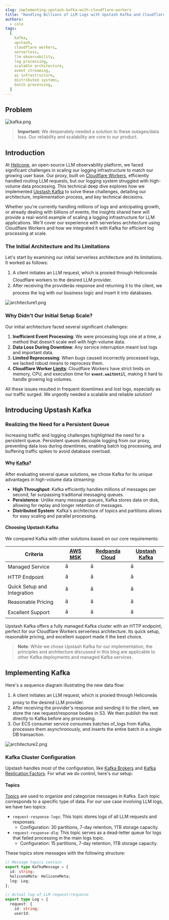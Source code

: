 ```yaml
---
slug: implementing-upstash-kafka-with-cloudflare-workers
title: "Handling Billions of LLM Logs with Upstash Kafka and Cloudflare Workers"
authors:
  - cole
tags:
  [
    kafka,
    upstash,
    cloudflare workers,
    serverless,
    llm observability,
    log processing,
    scalable architecture,
    event streaming,
    ai infrastructure,
    distributed systems,
    batch processing,
  ]
---
```


## Problem

![kafka.png](/blog/cloudflare-workers-kafka/kafka.png)

> **Important:** We desperately needed a solution to these outages/data loss. Our reliability and scalability are core to our product.

## Introduction

At [Helicone](https://helicone.ai), an open-source LLM observability platform, we faced significant challenges in scaling our logging infrastructure to match our growing user base. Our proxy, built on [Cloudflare Workers](https://developers.cloudflare.com/workers/), efficiently handled routing LLM requests, but our logging system struggled with high-volume data processing. This technical deep dive explores how we implemented [Upstash Kafka](https://upstash.com/docs/kafka/overall/getstarted) to solve these challenges, detailing our architecture, implementation process, and key technical decisions.

Whether you're currently handling millions of logs and anticipating growth, or already dealing with billions of events, the insights shared here will provide a real-world example of scaling a logging infrastructure for LLM applications. We'll cover our experience with serverless architecture using Cloudflare Workers and how we integrated it with Kafka for efficient log processing at scale.

### The Initial Architecture and Its Limitations

Let's start by examining our initial serverless architecture and its limitations. It worked as follows:

1. A client initiates an LLM request, which is proxied through Heliconeâs Cloudflare workers to the desired LLM provider.
2. After receiving the providerâs response and returning it to the client, we process the log with our business logic and insert it into databases.

![architecture1.png](/blog/cloudflare-workers-kafka/architecture1.png)

### **Why Didn't Our Initial Setup Scale?**

Our initial architecture faced several significant challenges:

1. **Inefficient Event Processing**: We were processing logs one at a time, a method that doesn't scale well with high-volume data.
2. **Data Loss During Downtime**: Any service interruption meant lost logs and important data.
3. **Limited Reprocessing**: When bugs caused incorrectly processed logs, we lacked robust means to reprocess them.
4. **Cloudflare Worker [Limits](https://developers.cloudflare.com/workers/platform/limits/)**: Cloudflare Workers have strict limits on memory, CPU, and execution time for **`event.waitUntil`**, making it hard to handle growing log volumes.

All these issues resulted in frequent downtimes and lost logs, especially as our traffic surged. We urgently needed a scalable and reliable solution!

## **Introducing Upstash Kafka**

### **Realizing the Need for a Persistent Queue**

Increasing traffic and logging challenges highlighted the need for a persistent queue. Persistent queues decouple logging from our proxy, preventing data loss during downtimes, enabling batch log processing, and buffering traffic spikes to avoid database overload.

#### **Why [Kafka](https://kafka.apache.org/)?**

After evaluating several queue solutions, we chose Kafka for its unique advantages in high-volume data streaming:

- **High Throughput**: Kafka efficiently handles millions of messages per second, far surpassing traditional messaging queues.
- **Persistence**: Unlike many message queues, Kafka stores data on disk, allowing for replay and longer retention of messages.
- **Distributed System**: Kafka's architecture of topics and partitions allows for easy scaling and parallel processing.

#### Choosing Upstash Kafka

We compared Kafka with other solutions based on our core requirements:

| Criteria                    | [AWS MSK](https://aws.amazon.com/msk/) | [Redpanda Cloud](https://redpanda.com/redpanda-cloud) | [Upstash Kafka](https://upstash.com/docs/kafka/overall/getstarted) |
| --------------------------- | -------------------------------------- | ----------------------------------------------------- | ------------------------------------------------------------------ |
| Managed Service             | â                                      | â                                                     | â                                                                  |
| HTTP Endpoint               | â                                      | â                                                     | â                                                                  |
| Quick Setup and Integration | â                                      | â                                                     | â                                                                  |
| Reasonable Pricing          | â                                      | â                                                     | â                                                                  |
| Excellent Support           | â                                      | â                                                     | â                                                                  |

Upstash Kafka offers a fully managed Kafka cluster with an HTTP endpoint, perfect for our Cloudflare Workers serverless architecture. Its quick setup, reasonable pricing, and excellent support made it the best choice.

> **Note**: While we chose Upstash Kafka for our implementation, the principles and architecture discussed in this blog are applicable to other Kafka deployments and managed Kafka services.

## Implementing Kafka

Here's a sequence diagram illustrating the new data flow:

1. A client initiates an LLM request, which is proxied through Heliconeâs proxy to the desired LLM provider.
2. After receiving the provider's response and sending it to the client, we store the raw request/response bodies in S3. We then publish the rest directly to Kafka before any processing.
3. Our ECS consumer service consumes batches of_logs from Kafka, processes them asynchronously, and inserts the entire batch in a single DB transaction.

![architecture2.png](/blog/cloudflare-workers-kafka/architecture2.png)

### Kafka Cluster Configuration

Upstash handles most of the configuration, like [Kafka Brokers](https://developer.confluent.io/courses/apache-kafka/brokers/) and [Kafka Replication Factors](https://docs.confluent.io/kafka/design/replication.html). For what we do control, here's our setup:

#### **Topics**

[Topics](https://developer.confluent.io/courses/apache-kafka/topics/) are used to organize and categorize messages in Kafka. Each topic corresponds to a specific type of data. For our use case involving LLM logs, we have two topics:

- `request-response-logs`: This topic stores logs of all LLM requests and responses.
  - Configuration: 30 partitions, 7-day retention, 1TB storage capacity.
- `request-response-dlq`: This topic serves as a dead-letter queue for logs that failed processing in the main logs topic.
  - Configuration: 15 partitions, 7-day retention, 1TB storage capacity.

These topics store messages with the following structure:

```typescript
// Message topics contain
export type KafkaMessage = {
  id: string;
  heliconeMeta: HeliconeMeta;
  log: Log;
};

// Actual log of LLM request/response
export type Log = {
  request: {
    id: string;
    userId: